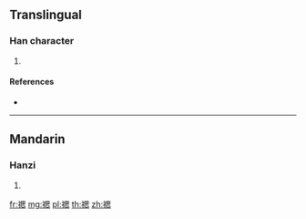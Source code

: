 {{character info/new}}
==Translingual==

===Han character===
{{Han char|rn=113|rad=示|as=09|sn=14|four=36230|canj=IFWP}}

# {{defn|Han|sort=示09}}

====References====
* {{Han ref|kx=0845.120|dkj=24777|dj=1266.100|hdz=42405.030|uh=7997|ud=31127|bh=E340|bd=58176}}

----

==Mandarin==

===Hanzi===
{{cmn-hanzi|pin=[[sī]] ([[si1]])|wg=ssu<sup>1</sup>}}

# {{defn|lang=cmn|sort=示09}}

[[fr:禗]]
[[mg:禗]]
[[pl:禗]]
[[th:禗]]
[[zh:禗]]